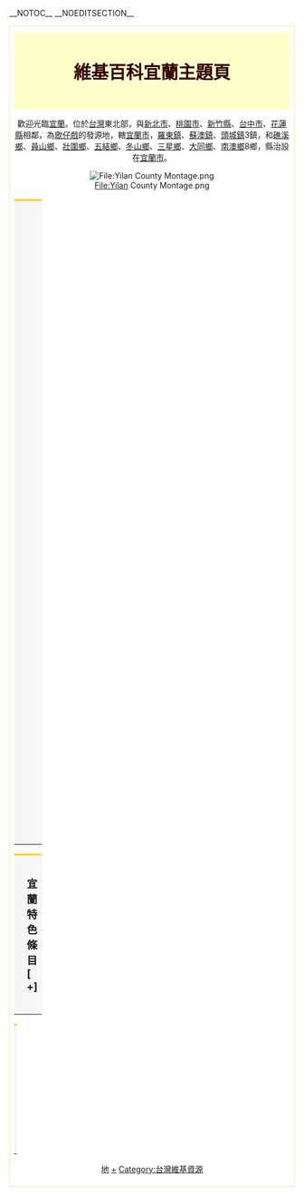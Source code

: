 __NOTOC__ 
__NOEDITSECTION__
<div style="margin: 0; text-align: center;">
<p style="margin: 0 0 0 3%; font-size: 150%; line-height: 1.5;">
<div style="margin:3px 0; border:1px solid #CCFF99; padding:0.5em; background-color:#fff; font-size:100%; -moz-border-radius: 8px;" id="branches">
<div style="margin:3px 0; border:0; padding:0.5em; background-color:#FFFFCC; color:#330000; text-align:center; font-size:220%; -moz-border-radius: 6px;">'''維基百科宜蘭主題頁'''</div>
</p>
<p style="margin: 0 0 0 3%;">
歡迎光臨[[宜蘭縣|宜蘭]]。位於[[台灣|台灣]]東北部，與[[新北市|新北市]]、[[桃園市|桃園市]]、[[新竹縣|新竹縣]]、[[台中市|台中市]]、[[花蓮縣|花蓮縣]]相鄰，為[[歌仔戲|歌仔戲]]的發源地，轄[[宜蘭市|宜蘭市]]，[[羅東鎮_(台灣)|羅東鎮]]、[[蘇澳鎮_(台灣)|蘇澳鎮]]、[[頭城鎮|頭城鎮]]3鎮，和[[礁溪鄉|礁溪鄉]]、[[員山鄉|員山鄉]]、[[壯圍鄉|壯圍鄉]]、[[五結鄉|五結鄉]]、[[冬山鄉|冬山鄉]]、[[三星鄉_(台灣)|三星鄉]]、[[大同鄉_(台灣)|大同鄉]]、[[南澳鄉|南澳鄉]]8鄉，縣治設在[[宜蘭市|宜蘭市]]。
</p>
[[File:Yilan_County_Montage.png|File:Yilan County Montage.png]]
{| cellspacing="3" width="100%" 
|- valign="top"
|width="230px" style="border-top: 3px solid #FFCC00; background-color: #F6F6F6"|
<div style="padding: .4em .9em .9em">
[[File:Yilan_County_Location_Map.png|270px]]
</div>
|width="100%" style="border-top: 3px solid #FFCC00; background-color: #F6F6F6"|
<div style="clear: right; text-align: left; float: right; padding: .4em .9em .9em">
宜蘭大部份地區屬[[蘭陽平原|蘭陽平原]]，舊名'''噶瑪蘭'''或'''蛤仔難'''，名稱源自世居的[[台灣原住民|台灣原住民]]ー[[噶瑪蘭族|噶瑪蘭族]]（Kavalan，平原的人類{{fact}}）。最早關於噶瑪蘭族的歷史記載始於[[1632年|1632年]]。『西元1632年西班牙人，因船隻，偶遇颶風，漂泊到「卡巴蘭」港口，船員五十人，悉數為土蕃所戮。於是率領西班牙人及呂宋土人至該地，焚燬土著部落七處，殺死土蕃十二人。而注意到此地，並將蘇澳以北的海灣，命名為「聖塔．卡塔利那」(Santa Catalina)，即：噶瑪蘭灣，而蘇澳港附近則命名為「聖．羅連索」(San Lorenzo)。』
{{宜蘭縣}}
|}
{| cellspacing="3" width="100%"
|- valign="top"
|width="50%" style="border-top: 3px solid #FFCC00; background-color: #F6F6F6"|
<div style="clear: right; text-align: left; float: right; padding: .4em .9em .9em">
<h3>'''宜蘭特色條目'''[{{SERVER}}{{localurl:Portal:宜蘭/Featured|&action=edit}} +]</h3>
{{Portal:宜蘭/Featured}}
</div>
</div>
|width="50%" style="border-top: 3px solid #FFCC00; background-color: #F6F6F6"|
<div style="clear: right; text-align: left; float: right; padding: .4em .9em .9em">
<h3>'''相關分類'''[{{SERVER}}{{localurl:Portal:宜蘭/Categories|&action=edit}} +]</h3>
{{Portal:宜蘭/Categories}}
</div>
|}
{| cellspacing="3" width="100%"
|- valign="top"
|width="100%" style="border-top: 3px solid #FFCC00; background-color: #F6F6F6"|
<div style="clear: right; text-align: left; float: right; padding: .4em .9em .9em">
<h3>維基主題[{{SERVER}}{{localurl:portals|&action=edit}} +]</h3>
{{portals}}
</div>
</div>

|}

[[Category:主题首页|地]]
[[Category:宜蘭縣|+]]
[[Category:台灣維基資源|Category:台灣維基資源]]